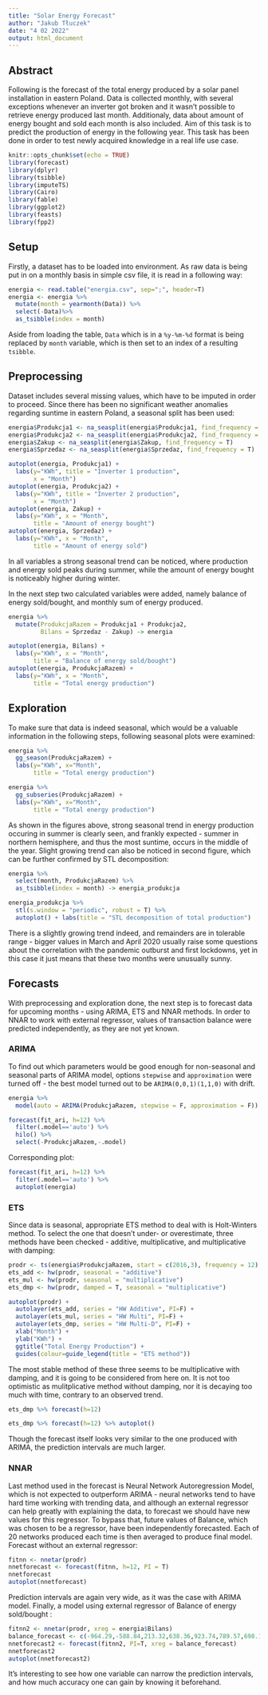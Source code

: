 ---
title: "Solar Energy Forecast"
author: "Jakub Tłuczek"
date: "4 02 2022"
output: html_document
---
## Abstract
Following is the forecast of the total energy produced by a solar panel installation in eastern Poland. Data is collected monthly, with several exceptions whenever an inverter got broken and it wasn't possible to retrieve energy produced last month. Additionaly, data about amount of energy bought and sold each month is also included. Aim of this task is to predict the production of energy in the following year. This task has been done in order to test newly acquired knowledge in a real life use case.


```{r libraries, include=FALSE}
knitr::opts_chunk$set(echo = TRUE)
library(forecast)
library(dplyr)
library(tsibble)
library(imputeTS)
library(Cairo)
library(fable)
library(ggplot2)
library(feasts)
library(fpp2)
```

## Setup

Firstly, a dataset has to be loaded into environment. As raw data is being put in on a monthly basis in simple csv file, it is read in a following way:

```{r setup}
energia <- read.table("energia.csv", sep=";", header=T)
energia <- energia %>%
  mutate(month = yearmonth(Data)) %>%
  select(-Data)%>%
  as_tsibble(index = month)
```

Aside from loading the table, `Data` which is in a `%y-%m-%d` format is being replaced by `month` variable, which is then set to an index of a resulting `tsibble`.

## Preprocessing

Dataset includes several missing values, which have to be imputed in order to proceed. Since there has been no significant weather anomalies regarding suntime in eastern Poland, a seasonal split has been used:

```{r imputacja, echo=FALSE}
energia$Produkcja1 <- na_seasplit(energia$Produkcja1, find_frequency = T)
energia$Produkcja2 <- na_seasplit(energia$Produkcja2, find_frequency = T)
energia$Zakup <- na_seasplit(energia$Zakup, find_frequency = T)
energia$Sprzedaz <- na_seasplit(energia$Sprzedaz, find_frequency = T)
```
```{r imputacjaploty, echo=FALSE, error=FALSE, fig.keep='all', message=FALSE, warning=FALSE, results='hide'}
autoplot(energia, Produkcja1) +
  labs(y="KWh", title = "Inverter 1 production",
       x = "Month")
autoplot(energia, Produkcja2) +
  labs(y="KWh", title = "Inverter 2 production",
       x = "Month")
autoplot(energia, Zakup) +
  labs(y="KWh", x = "Month",
       title = "Amount of energy bought")
autoplot(energia, Sprzedaz) +
  labs(y="KWh", x = "Month",
       title = "Amount of energy sold")
```

In all variables a strong seasonal trend can be noticed, where production and energy sold peaks during summer, while the amount of energy bought is noticeably higher during winter. 

In the next step two calculated variables were added, namely balance of energy sold/bought, and monthly sum of energy produced.

```{r add_vars}
energia %>%
  mutate(ProdukcjaRazem = Produkcja1 + Produkcja2, 
         Bilans = Sprzedaz - Zakup) -> energia
```
```{r add_vars_ploty, echo=FALSE, error=FALSE, fig.keep='all', message=FALSE, warning=FALSE, results='hide'}
autoplot(energia, Bilans) +
  labs(y="KWh", x = "Month",
       title = "Balance of energy sold/bought")
autoplot(energia, ProdukcjaRazem) + 
  labs(y="KWh", x = "Month",
       title = "Total energy production")
```

## Exploration

To make sure that data is indeed seasonal, which would be a valuable information in the following steps, following seasonal plots were examined:

```{r exp_ploty, echo=FALSE, error=FALSE, fig.keep='all', message=FALSE, warning=FALSE, results='hide'}
energia %>%
  gg_season(ProdukcjaRazem) + 
  labs(y="KWh", x="Month",
       title = "Total energy production")

energia %>%
  gg_subseries(ProdukcjaRazem) + 
  labs(y="KWh", x="Month",
       title = "Total energy production")
```

As shown in the figures above, strong seasonal trend in energy production occuring in summer is clearly seen, and frankly expected - summer in northern hemisphere, and thus the most suntime, occurs in the middle of the year. Slight growing trend can also be noticed in second figure, which can be further confirmed by STL decomposition:

```{r stl_ploty, echo=FALSE, error=FALSE, fig.keep='all', message=FALSE, warning=FALSE, results='hide'}
energia %>%
  select(month, ProdukcjaRazem) %>%
  as_tsibble(index = month) -> energia_produkcja

energia_produkcja %>%
  stl(s.window = "periodic", robust = T) %>%
  autoplot() + labs(title = "STL decomposition of total production")
```

There is a slightly growing trend indeed, and remainders are in tolerable range - bigger values in March and April 2020 usually  raise some questions about the correlation with the pandemic outburst and first lockdowns, yet in this case it just means that these two months were unusually sunny.

## Forecasts

With preprocessing and exploration done, the next step is to forecast data for upcoming months - using ARIMA, ETS and NNAR methods. In order to NNAR to work with external regressor, values of transaction balance were predicted independently, as they are not yet known.

### ARIMA

To find out which parameters would be good enough for non-seasonal and seasonal parts of ARIMA model, options `stepwise` and `approximation` were turned off - the best model turned out to be `ARIMA(0,0,1)(1,1,0)` with drift. 

```{r arima}
energia %>%
  model(auto = ARIMA(ProdukcjaRazem, stepwise = F, approximation = F)) -> fit_ari

forecast(fit_ari, h=12) %>%
  filter(.model=='auto') %>%
  hilo() %>%
  select(-ProdukcjaRazem,-.model)
```

Corresponding plot:

```{r arima_ploty, echo=FALSE, error=FALSE, fig.keep='all', message=FALSE, warning=FALSE, results='hide'}
forecast(fit_ari, h=12) %>%
  filter(.model=='auto') %>%
  autoplot(energia)
```

### ETS

Since data is seasonal, appropriate ETS method to deal with is Holt-Winters method. To select the one that doesn't under- or overestimate, three methods have been checked - additive, multiplicative, and multiplicative with damping:

```{r ets}
prodr <- ts(energia$ProdukcjaRazem, start = c(2016,3), frequency = 12)
ets_add <- hw(prodr, seasonal = "additive")
ets_mul <- hw(prodr, seasonal = "multiplicative")
ets_dmp <- hw(prodr, damped = T, seasonal = "multiplicative")
```

```{r ets_ploty, echo=FALSE, error=FALSE, fig.keep='all', message=FALSE, warning=FALSE, results='hide'}
autoplot(prodr) +
  autolayer(ets_add, series = "HW Additive", PI=F) +
  autolayer(ets_mul, series = "HW Multi", PI=F) +
  autolayer(ets_dmp, series = "HW Multi-D", PI=F) + 
  xlab("Month") + 
  ylab("KWh") + 
  ggtitle("Total Energy Production") +
  guides(colour=guide_legend(title = "ETS method"))
```

The most stable method of these three seems to be multiplicative with damping, and it is going to be considered from here on. It is not too optimistic as mulitplicative method without damping, nor it is decaying too much with time, contrary to an observed trend.

```{r multi_d}
ets_dmp %>% forecast(h=12)
```

```{r multi_d_ploty, echo=FALSE, error=FALSE, fig.keep='all', message=FALSE, warning=FALSE, results='hide'}
ets_dmp %>% forecast(h=12) %>% autoplot()
```

Though the forecast itself looks very similar to the one produced with ARIMA, the prediction intervals are much larger.

### NNAR

Last method used in the forecast is Neural Network Autoregression Model, which is not expected to outperform ARIMA  - neural networks tend to have hard time working with trending data, and although an external regressor can help greatly with explaining the data, to forecast we should have new values for this regressor. To bypass that, future values of Balance, which was chosen to be a regressor, have been independently forecasted. Each of 20 networks produced each time is then averaged to produce final model. Forecast without an external regressor:

```{r NNAR_wo_x}
fitnn <- nnetar(prodr)
nnetforecast <- forecast(fitnn, h=12, PI = T)
nnetforecast
autoplot(nnetforecast)
```

Prediction intervals are again very wide, as it was the case with ARIMA model. Finally, a model using external regressor of Balance of energy sold/bought :

```{r NNAR_w_x}
fitnn2 <- nnetar(prodr, xreg = energia$Bilans)
balance_forecast <- c(-964.29,-588.84,213.32,638.36,923.74,789.57,698.11,361.37,-363.04,-827.66,-1507.65,-1375.54)
nnetforecast2 <- forecast(fitnn2, PI=T, xreg = balance_forecast)
nnetforecast2
autoplot(nnetforecast2)
```

It's interesting to see how one variable can narrow the prediction intervals, and how much accuracy one can gain by knowing it beforehand.